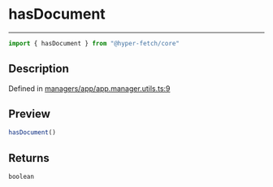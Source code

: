 

# hasDocument

<div class="api-docs__separator" data-reactroot="">

---

</div><div class="api-docs__import" data-reactroot="">

```ts
import { hasDocument } from "@hyper-fetch/core"
```

</div><div class="api-docs__section">

## Description

</div><div class="api-docs__description"><span class="api-docs__do-not-parse">



</span></div><p class="api-docs__definition">

Defined in [managers/app/app.manager.utils.ts:9](https://github.com/BetterTyped/hyper-fetch/blob/cc329b91/packages/core/src/managers/app/app.manager.utils.ts#L9)

</p><div class="api-docs__section">

## Preview

</div><div class="api-docs__preview fn">

```ts
hasDocument()
```

</div><div class="api-docs__section">

## Returns

</div><div class="api-docs__returns">

```ts
boolean
```

</div>